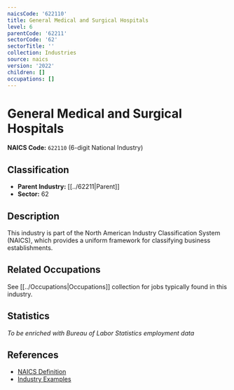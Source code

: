 ```yaml
---
naicsCode: '622110'
title: General Medical and Surgical Hospitals
level: 6
parentCode: '62211'
sectorCode: '62'
sectorTitle: ''
collection: Industries
source: naics
version: '2022'
children: []
occupations: []
---
```

# General Medical and Surgical Hospitals

**NAICS Code:** `622110` (6-digit National Industry)

## Classification

- **Parent Industry:** [[../62211|Parent]]
- **Sector:** 62

## Description

This industry is part of the North American Industry Classification System (NAICS), which provides a uniform framework for classifying business establishments.

## Related Occupations

See [[../Occupations|Occupations]] collection for jobs typically found in this industry.

## Statistics

*To be enriched with Bureau of Labor Statistics employment data*

## References

- [NAICS Definition](https://www.census.gov/naics/)
- [Industry Examples](https://www.census.gov/naics/2022NAICS/)
